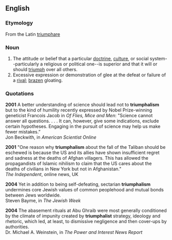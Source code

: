 ==English==


===Etymology===
From the Latin [[triumphare]]

===Noun===
# The attitude or belief that a particular [[doctrine]], [[culture]], or social system--particularly a religious or political one--is superior and that it will or should [[triumph]] over all others.
# Excessive expression or demonstration of glee at the defeat or failure of a [[rival]]; [[brazen]] gloating.

===Quotations===

'''2001'''  A better understanding of science should lead not to '''triumphalism''' but to the kind of humility recently expressed by Nobel Prize-winning geneticist Francois Jacob in ''Of Flies, Mice and Men'': "Science cannot answer all questions. . . . It can, however, give some indications, exclude certain hypotheses. Engaging in the pursuit of science may help us make fewer mistakes.” <br>Jon Beckwith, in ''American Scientist Online''

'''2001''' "One reason why '''triumphalism''' about the fall of the Taliban should be eschewed is because the US and its allies have shown insufficient regret and sadness at the deaths of Afghan villagers. This has allowed the propagandists of Islamic nihilism to claim that the US cares about the deaths of civilians in New York but not in Afghanistan."<br>
''The Independent'', online news, UK

'''2004''' Yet in addition to being self-defeating, sectarian '''triumphalism''' undermines core Jewish values of common peoplehood and mutual bonds between Jews worldwide.<br>
Steven Bayme, in ''The Jewish Week''

'''2004''' The abasement rituals at Abu Ghraib were most generally conditioned by the climate of impunity created by '''triumphalist''' strategy, ideology and rhetoric, which led, at least, to dismissive negligence and then cover-ups by authorities.<br>
Dr. Michael A. Weinstein, in <i>The Power and Interest News Report</i>
